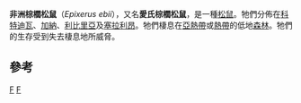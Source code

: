 {{Speciesbox
| genus = Epixerus
| species = ebii
| image = Westafrikanisches Palmenhörnchen 2014 crop.jpg
| status = LC
| status_system = IUCN3.1
| status_ref = <ref name=iucn>{{IUCN2008|assessor=Grubb, P.|year=2008|id=7899|title=Epixerus ebii|downloaded=6 January 2009}}</ref>
| authority = ([[Coenraad_Jacob_Temminck|Temminck]], 1853)
}}

'''非洲棕櫚松鼠'''（''Epixerus ebii''），又名'''愛氏棕櫚松鼠'''，是一種[[松鼠|松鼠]]。牠們分佈在[[科特迪瓦|科特迪瓦]]、[[加納|加納]]、[[利比里亞|利比里亞]]及[[塞拉利昂|塞拉利昂]]。牠們棲息在[[亞熱帶|亞熱帶]]或[[熱帶|熱帶]]的低地[[森林|森林]]。牠們的生存受到失去棲息地所威脅。

==參考==
{{reflist}}

{{Taxonbar}}

[[Category:非洲棕櫚松鼠屬|F]]
[[Category:1853年描述的动物|F]]